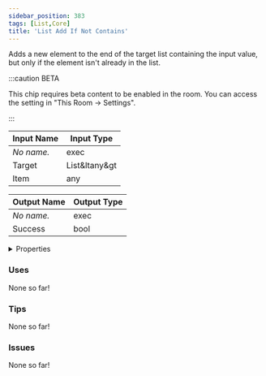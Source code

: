```yaml
---
sidebar_position: 383
tags: [List,Core]
title: 'List Add If Not Contains'
---
```


Adds a new element to the end of the target list containing the input value, but only if the element isn't already in the list.

:::caution BETA

This chip requires beta content to be enabled in the room. You can access the setting in "This Room -> Settings".

:::


<EsbSvg />

| Input Name | Input Type |
|-----------|-----------|
| *No name.* | exec |
| Target | List&ltany&gt |
| Item | any |

| Output Name | Output Type |
|-----------|-----------|
| *No name.* | exec |
| Success | bool |


<details>
  <summary>Properties</summary>
  <div>
    <div>
    <table>
      <thead>
        <tr>
          <th>Is beta required?</th>
          <th>✅</th>
        </tr>
        <tr>
          <th>Is this chip a trolling risk?</th>
          <th>❌</th>
        </tr>
        <tr>
          <th>Is this chip a role assignment risk?</th>
          <th>❌</th>
        </tr>
        <tr>
          <th>Chip UUID</th>
          <th>a107765d-643e-4b61-b144-7b8f4712f143</th>
        </tr>
      </thead>
    </table>
    </div>
  </div>
</details>

### Uses

None so far!

### Tips

None so far!

### Issues

None so far!